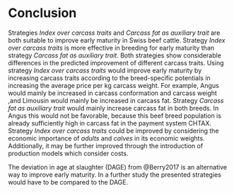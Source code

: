 # Conclusion {#conc}
Strategies *Index over carcass traits* and *Carcass fat as auxiliary trait* are both suitable to improve early maturity in Swiss beef cattle.
Strategy *Index over carcass traits* is more effective in breeding for early maturity than strategy *Carcass fat as auxiliary trait*.
Both strategies show considerable differences in the predicted improvement of different carcass traits.
Using strategy *Index over carcass traits* would improve early maturity by increasing carcass traits according to the breed-specific potentials in increasing the average price per kg carcass weight.
For example, Angus would mainly be increased in carcass conformation and carcass weight ,and Limousin would mainly be increased in carcass fat.
Strategy *Carcass fat as auxiliary trait* would mainly increase carcass fat in both breeds.
In Angus this would not be favorable, because this beef breed population is already sufficiently high in carcass fat in the payment system CHTAX.
Strategy *Index over carcass traits* could be improved by considering the economic importance of *adults* and *calves* in its economic weights.
Additionally, it may be further improved through the introduction of production models which consider costs.

The deviation in age at slaughter (DAGE) from @Berry2017 is an alternative way to improve early maturity.
In a further study the presented strategies would have to be compared to the DAGE.
